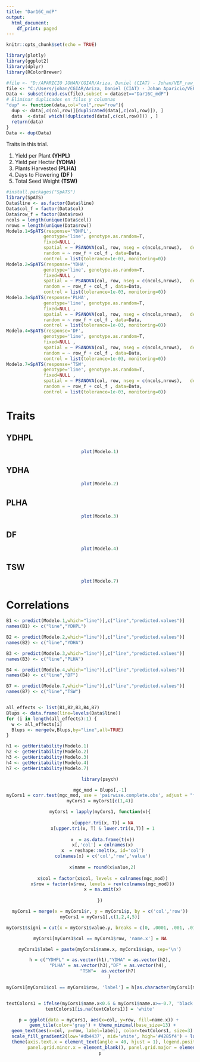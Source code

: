 ```yaml
---
title: "Dar16C_mdP"
output: 
  html_document:
    df_print: paged
---
```


```r
knitr::opts_chunk$set(echo = TRUE)
```

```r
library(plotly)
library(ggplot2)
library(dplyr)
library(RColorBrewer)
```


```r
#file <- "D:/APARICIO JOHAN/CGIAR/Ariza, Daniel (CIAT) - Johan/VEF_raw_data/all_merged_to_send.csv"
file <- "C:/Users/johan/CGIAR/Ariza, Daniel (CIAT) - Johan_Aparicio/VEF_raw_data/all_merged_to_send.csv"
Data <- subset(read.csv(file),subset = dataset=="Dar16C_mdP")
# Eliminar duplicados en filas y columnas
"dup" <- function(data,col="col",row="row"){
  dup <- data[,c(col,row)][duplicated(data[,c(col,row)]), ] 
  data  <-data[ which(!duplicated(data[,c(col,row)])) , ]
  return(data)
}
Data <- dup(Data)
```



Traits in this trial.

1. Yield per Plant **(YHPL)**
1. Yield per Hectar **(YDHA)**
1. Plants Harvested **(PLHA)**
1. Days to Flowering **(DF )**
1. Total Seed Weight **(TSW)**

```r
#install.packages("SpATS")
library(SpATS)
Data$line <- as.factor(Data$line)
Data$col_f = factor(Data$col)
Data$row_f = factor(Data$row)
ncols = length(unique(Data$col))
nrows = length(unique(Data$row))
Modelo.1=SpATS(response='YDHPL',
              genotype='line', genotype.as.random=T,
              fixed=NULL ,
              spatial = ~ PSANOVA(col, row, nseg = c(ncols,nrows),   degree=c(3,3),nest.div=2),
              random = ~ row_f + col_f , data=Data,
              control = list(tolerance=1e-03, monitoring=0))
Modelo.2=SpATS(response='YDHA',
              genotype='line', genotype.as.random=T,
              fixed=NULL ,
              spatial = ~ PSANOVA(col, row, nseg = c(ncols,nrows),   degree=c(3,3),nest.div=2),
              random = ~ row_f + col_f , data=Data,
              control = list(tolerance=1e-03, monitoring=0))
Modelo.3=SpATS(response='PLHA',
              genotype='line', genotype.as.random=T,
              fixed=NULL ,
              spatial = ~ PSANOVA(col, row, nseg = c(ncols,nrows),   degree=c(3,3),nest.div=2),
              random = ~ row_f + col_f , data=Data,
              control = list(tolerance=1e-03, monitoring=0))
Modelo.4=SpATS(response='DF',
              genotype='line', genotype.as.random=T,
              fixed=NULL ,
              spatial = ~ PSANOVA(col, row, nseg = c(ncols,nrows),   degree=c(3,3),nest.div=2),
              random = ~ row_f + col_f , data=Data,
              control = list(tolerance=1e-03, monitoring=0))
Modelo.7=SpATS(response='TSW',
              genotype='line', genotype.as.random=T,
              fixed=NULL ,
              spatial = ~ PSANOVA(col, row, nseg = c(ncols,nrows),   degree=c(3,3),nest.div=2),
              random = ~ row_f + col_f , data=Data,
              control = list(tolerance=1e-03, monitoring=0))
```



# Traits {.tabset .tabset-fade}

## YDHPL

<center>
```r
plot(Modelo.1)
```
</center>

## YDHA

<center>
```r
plot(Modelo.2)
```
</center>

## PLHA
<center>
```r
plot(Modelo.3)
```
</center>

## DF
<center>
```r
plot(Modelo.4)
```
</center>


## TSW

<center>
```r
plot(Modelo.7)
```
</center>





# Correlations 

```r
B1 <- predict(Modelo.1,which="line")[,c("line","predicted.values")]
names(B1) <- c("line","YDHPL")

B2 <- predict(Modelo.2,which="line")[,c("line","predicted.values")]
names(B2) <- c("line","YDHA")

B3 <- predict(Modelo.3,which="line")[,c("line","predicted.values")]
names(B3) <- c("line","PLHA")

B4 <- predict(Modelo.4,which="line")[,c("line","predicted.values")]
names(B4) <- c("line","DF")

B7 <- predict(Modelo.7,which="line")[,c("line","predicted.values")]
names(B7) <- c("line","TSW")


all_effects <- list(B1,B2,B3,B4,B7)
Blups <- data.frame(line=levels(Data$line))
for (i in length(all_effects):1) {
  w <- all_effects[i]
  Blups <- merge(w,Blups,by="line",all=TRUE)
}

h1 <- getHeritability(Modelo.1)
h2 <- getHeritability(Modelo.2)
h3 <- getHeritability(Modelo.3)
h4 <- getHeritability(Modelo.4)
h7 <- getHeritability(Modelo.7)
```


<center>
```r
library(psych)

mgc_mod = Blups[,-1]
myCors1 = corr.test(mgc_mod, use = 'pairwise.complete.obs', adjust = "fdr", alpha = 0.05)
myCors1 = myCors1[c(1,4)]

myCors1 = lapply(myCors1, function(x){
  
  x[upper.tri(x, T)] = NA
  x[upper.tri(x, T) & lower.tri(x,T)] = 1
  
  x  = as.data.frame(t(x))
  x[,'col'] = colnames(x)
  x  = reshape::melt(x, id='col')
  colnames(x) = c('col','row','value')
  
  x$name = round(x$value,2)
  
  x$col = factor(x$col, levels = colnames(mgc_mod))
  x$row = factor(x$row, levels = rev(colnames(mgc_mod)))
  x = na.omit(x)
  
})

myCors1 = merge(x = myCors1$r, y = myCors1$p, by = c('col','row'))
myCors1 = myCors1[,c(1,2,4,5)]

myCors1$signi = cut(x = myCors1$value.y, breaks = c(0, .0001, .001, .01, Inf), right = F, labels = c('***','**','*', 'ns'))

myCors1[myCors1$col == myCors1$row, 'name.x'] = NA

myCors1$label = paste(myCors1$name.x, myCors1$sign, sep='\n')

h = c("YDHPL" = as.vector(h1),"YDHA" = as.vector(h2),
      "PLHA" = as.vector(h3),"DF" = as.vector(h4),
      "TSW"=  as.vector(h7)
       )

myCors1[myCors1$col == myCors1$row, 'label'] = h[as.character(myCors1[myCors1$col == myCors1$row, 'row'])]


textColors1 = ifelse(myCors1$name.x<0.6 & myCors1$name.x>=-0.7, 'black', 'white')
textColors1[is.na(textColors1)] = 'white'

p = ggplot(data = myCors1, aes(x=col, y=row, fill=name.x)) + 
  geom_tile(color='gray') + theme_minimal(base_size=13) +
  geom_text(aes(x=col, y=row, label=label), color=textColors1, size=3) +
  scale_fill_gradient2(low='#db4437', mid='white', high='#4285f4') + labs(x=NULL, y=NULL) +
  theme(axis.text.x = element_text(angle = 40, hjust = 1), legend.position='none',
        panel.grid.minor.x = element_blank(), panel.grid.major = element_blank())
p
```
</center>



